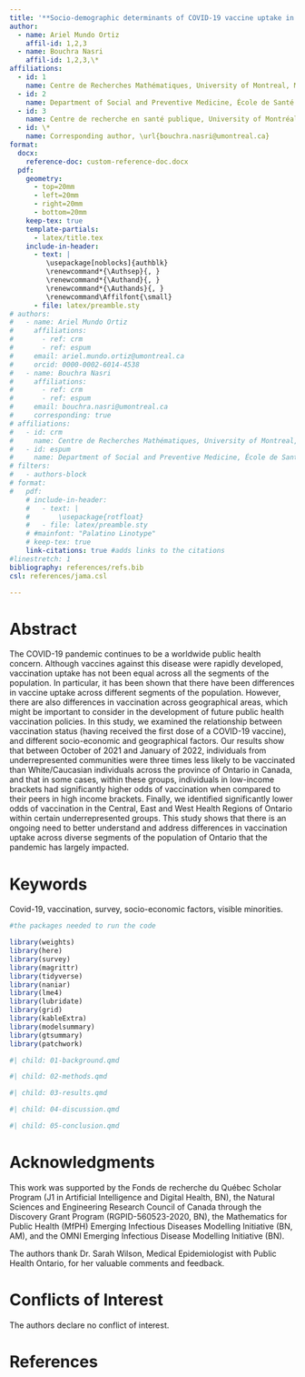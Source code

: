 ```yaml
---
title: '**Socio-demographic determinants of COVID-19 vaccine uptake in Ontario: Exploring differences across the Health Region model**'
author:
  - name: Ariel Mundo Ortiz
    affil-id: 1,2,3
  - name: Bouchra Nasri
    affil-id: 1,2,3,\*
affiliations:
  - id: 1
    name: Centre de Recherches Mathématiques, University of Montreal, Montréal, Canada
  - id: 2
    name: Department of Social and Preventive Medicine, École de Santé Publique, University of Montreal, Montréal, Canada
  - id: 3
    name: Centre de recherche en santé publique, University of Montréal, Montréal, Canada
  - id: \*
    name: Corresponding author, \url{bouchra.nasri@umontreal.ca}
format: 
  docx:
    reference-doc: custom-reference-doc.docx
  pdf:
    geometry:
      - top=20mm
      - left=20mm
      - right=20mm
      - bottom=20mm
    keep-tex: true
    template-partials: 
      - latex/title.tex
    include-in-header:
      - text: |
         \usepackage[noblocks]{authblk}
         \renewcommand*{\Authsep}{, }
         \renewcommand*{\Authand}{, }
         \renewcommand*{\Authands}{, }
         \renewcommand\Affilfont{\small}
      - file: latex/preamble.sty
# authors:
#   - name: Ariel Mundo Ortiz
#     affiliations:
#       - ref: crm
#       - ref: espum
#     email: ariel.mundo.ortiz@umontreal.ca
#     orcid: 0000-0002-6014-4538
#   - name: Bouchra Nasri
#     affiliations:
#       - ref: crm
#       - ref: espum
#     email: bouchra.nasri@umontreal.ca
#     corresponding: true
# affiliations:
#   - id: crm
#     name: Centre de Recherches Mathématiques, University of Montreal, Montréal, Canada
#   - id: espum
#     name: Department of Social and Preventive Medicine, École de Santé Publique, University of Montreal, Montréal, Canada 
# filters:
#   - authors-block
# format: 
#   pdf:
    # include-in-header:
    #   - text: |
    #       \usepackage{rotfloat}
    #   - file: latex/preamble.sty
    # #mainfont: "Palatino Linotype"
    # keep-tex: true
    link-citations: true #adds links to the citations
#linestretch: 1
bibliography: references/refs.bib
csl: references/jama.csl

---
```



# Abstract

The COVID-19 pandemic continues to be a worldwide public health concern. Although vaccines against this disease were rapidly developed, vaccination uptake has not been equal across all the segments of the population. In particular, it has been shown that there have been differences in vaccine uptake across different segments of the population. However, there are also differences in vaccination across geographical areas, which might be important to consider in the development of future public health vaccination policies. In this study, we examined the relationship between vaccination status (having received the first dose of a COVID-19 vaccine), and different socio-economic and geographical factors. Our results show that between October of 2021 and January of 2022, individuals from underrepresented communities were three times less likely to be vaccinated than White/Caucasian individuals across the province of Ontario in Canada, and that in some cases, within these groups, individuals in low-income brackets had significantly higher odds of vaccination when compared to their peers in high income brackets.
Finally, we identified significantly lower odds of vaccination in the Central, East and West Health Regions of Ontario within certain underrepresented groups. This study shows that there is an ongoing need to better understand and address differences in vaccination uptake across diverse segments of the population of Ontario that the pandemic has largely impacted.


# Keywords {-}

Covid-19, vaccination, survey, socio-economic factors, visible minorities.

```r
#the packages needed to run the code

library(weights)
library(here)
library(survey)
library(magrittr)
library(tidyverse)
library(naniar)
library(lme4)
library(lubridate)
library(grid)
library(kableExtra)
library(modelsummary)
library(gtsummary)
library(patchwork)
```



```r
#| child: 01-background.qmd
```


```r
#| child: 02-methods.qmd
```


```r
#| child: 03-results.qmd
```


```r
#| child: 04-discussion.qmd
```


```r
#| child: 05-conclusion.qmd
```

# Acknowledgments

This work was supported by the Fonds de recherche du Québec Scholar Program (J1 in Artificial Intelligence and Digital Health, BN), the Natural Sciences and Engineering Research Council of Canada through the Discovery Grant Program (RGPID-560523-2020, BN), the Mathematics for Public Health (MfPH) Emerging Infectious Diseases Modelling Initiative (BN, AM), and the OMNI Emerging Infectious Disease Modelling Initiative (BN).

The authors thank Dr. Sarah Wilson, Medical Epidemiologist with Public Health Ontario, for her valuable comments and feedback.

# Conflicts of Interest

The authors declare no conflict of interest.

# References

::: {#refs}
:::
